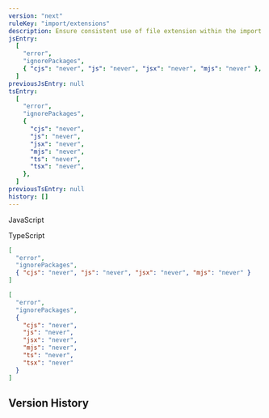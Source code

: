 ```yaml
---
version: "next"
ruleKey: "import/extensions"
description: Ensure consistent use of file extension within the import path
jsEntry:
  [
    "error",
    "ignorePackages",
    { "cjs": "never", "js": "never", "jsx": "never", "mjs": "never" },
  ]
previousJsEntry: null
tsEntry:
  [
    "error",
    "ignorePackages",
    {
      "cjs": "never",
      "js": "never",
      "jsx": "never",
      "mjs": "never",
      "ts": "never",
      "tsx": "never",
    },
  ]
previousTsEntry: null
history: []
---
```


<Tabs defaultValue="js">

<TabsList>
  <TabsTrigger value="js">
    <div className="flex gap-2 items-center">
      <RuleLevelIcon level="error" />
      <p>JavaScript</p>
    </div>
  </TabsTrigger>
  <TabsTrigger value="ts">
    <div className="flex gap-2 items-center">
      <RuleLevelIcon ts level="error" />
      <p>TypeScript</p>
    </div>
  </TabsTrigger>
</TabsList>

<TabsContent value="js">

```json
[
  "error",
  "ignorePackages",
  { "cjs": "never", "js": "never", "jsx": "never", "mjs": "never" }
]
```

</TabsContent>

<TabsContent value="ts">

```json
[
  "error",
  "ignorePackages",
  {
    "cjs": "never",
    "js": "never",
    "jsx": "never",
    "mjs": "never",
    "ts": "never",
    "tsx": "never"
  }
]
```

</TabsContent>

</Tabs>

## Version History

<RuleHistory ruleKey="import/extensions" />
